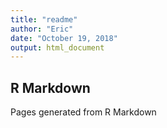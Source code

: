 ---
title: "readme"
author: "Eric"
date: "October 19, 2018"
output: html_document
---


## R Markdown

Pages generated from R Markdown
